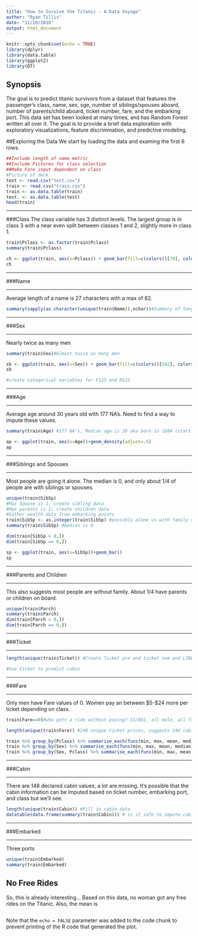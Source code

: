 ```yaml
---
title: "How to Survive the Titanic - A Data Voyage"
author: "Ryan Tillis"
date: "11/10/2016"
output: html_document
---
```


```r
knitr::opts_chunk$set(echo = TRUE)
library(dplyr)
library(data.table)
library(ggplot2)
library(DT)
```

## Synopsis

The goal is to predict titanic survivors from a dataset that features the passenger's class, name, sex, sge, number of siblings/spouses aboard, number of parents/child aboard, ticket number, fare, and the embarking port. This data set has been looked at many times, and has Random Forest written all over it. The goal is to provide a brief data exploration with exploratory visualizations, feature discrimination, and predictive modeling.

##Exploring the Data
We start by loading the data and examing the first 6 rows.
```r

##Include length of name metric
##Include Pictures for class selection
##Make Fare input dependent on class
#Picture of deck
test <- read.csv("test.csv")
train <- read.csv("train.csv")
train <- as.data.table(train)
test. <- as.data.table(test)
head(train)
```
<hr>
###Class
<gr>
The class variable has 3 distinct levels. The largest group is in class 3 with a near even split between classes 1 and 2, slightly more in class 1.

```r
train$Pclass <- as.factor(train$Pclass)
summary(train$Pclass)

ch <- ggplot(train, aes(x=Pclass)) + geom_bar(fill=c(colors()[78], colors()[16], colors()[55]), col=c(colors()[79], colors()[17], colors()[56]), lwd = 2)+labs(x="Class")
ch
```
<hr>
###Name
<hr>
Average length of a name is 27 characters with a max of 82.
```r
summary(sapply(as.character(unique(train$Name)),nchar))#Summary of lengths of name
```
<hr>
###Sex
<hr>
Nearly twice as many men
```R
summary(train$Sex)#Almost twice as many men

sb <- ggplot(train, aes(x=Sex)) + geom_bar(fill=c(colors()[542], colors()[121]), col=c(colors()[543], colors()[123]), lwd = 2)+labs(x="Class")
sb

#create Categorical variables for F123 and M123
```
<hr>
###Age
<hr>
Average age around 30 years old with 177 NA's. Need to find a way to impute these values.
```r
summary(train$Age) #177 NA's, Median age is 28 aka born in 1884 (start of input), 

ap <- ggplot(train, aes(x=Age))+geom_density(adjust=.5)
ap
```
<hr>
###Siblings and Spouses
<hr>
Most people are going it alone. The median is 0, and only about 1/4 of people are with siblings or spouses.

```r
unique(train$SibSp)
#Max Spouse is 1, create sibling data
#Max parents is 2, create children data
#Gather wealth data from embarking points
train$SibSp <- as.integer(train$SibSp) #possibly alone vs with family variable 
summary(train$SibSp) #median is 0

dim(train[SibSp > 0,])
dim(train[SibSp == 0,])

sp <- ggplot(train, aes(x=SibSp))+geom_bar()
sp
```
<hr>
###Parents and Children
<hr>
This also suggests most people are without family. About 1/4 have parents or children on board.
```r
unique(train$Parch)
summary(train$Parch)
dim(train[Parch > 0,])
dim(train[Parch == 0,])
```
<hr>
###Ticket
<hr>

```r
length(unique(train$Ticket)) #Create Ticket pre and ticket num and LINE value all as non-integers

#Use ticket to predict cabin
```
<hr>
###Fare
<hr>
Only men have Fare values of 0. Women pay an between $5-$24 more per ticket depending on class. 
```r
train[Fare==0]#who gets a ride without paying? 15/861, all male, all from southhampton (more or less even split class)

length(unique(train$Fare)) #248 unique ticket prices, suggests 248 cabin assignment, use 

train %>% group_by(Pclass) %>% summarise_each(funs(min, max, mean, median),Fare) 
train %>% group_by(Sex) %>% summarise_each(funs(min, max, mean, median),Fare) #Women pay way more for same (start of input)
train %>% group_by(Sex, Pclass) %>% summarise_each(funs(min, max, mean, median),Fare) #Women pay way more for same (start of input)
```
<hr>
###Cabin
<hr>
There are 148 declared cabin values, a lot are missing. It's possible that the cabin information can be imputed based on ticket number, embarking port, and class but we'll see.
```r
length(unique(train$Cabin)) #Fill in cabin data
datatable(data.frame(summary(train$Cabin))) # is it safe to impute cabin data?
```
<hr>
###Embarked
<hr>
Three ports 
```r
unique(train$Embarked)
summary(train$Embarked)
```
## No Free Rides 

So, this is already interesting... Based on this data, no woman got any free rides on the Titanic. Also, the mean is 

```r

```

Note that the `echo = FALSE` parameter was added to the code chunk to prevent printing of the R code that generated the plot.
